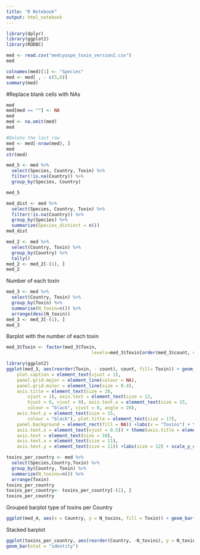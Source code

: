 ```yaml
---
title: "R Notebook"
output: html_notebook
---
```




```r
library(dplyr)
library(ggplot2)
library(RODBC)

med <- read.csv("medcyaspe_toxin_version2.csv")
med

```

```r
colnames(med)[1] <- "Species"
med <- med[ , - c(5,6)]
summary(med)

```

#Replace blank cells with NAs

```r
med
med[med == ""] <- NA
med
med <- na.omit(med)
med

#Delete the last row
med <- med[-nrow(med), ]
med
str(med)

```

```r
med_5 <- med %>% 
  select(Species, Country, Toxin) %>% 
  filter(!is.na(Country)) %>% 
  group_by(Species, Country)

med_5
```

```r
med_dist <- med %>%
  select(Species, Country, Toxin) %>% 
  filter(!is.na(Country)) %>% 
  group_by(Species) %>% 
  summarize(Species_distinct = n())
med_dist
```

```r
med_2 <- med %>% 
  select(Country, Toxin) %>% 
  group_by(Country) %>% 
  tally()
med_2 <- med_2[-(1), ]
med_2
```
Number of each toxin
```r
med_3 <- med %>% 
  select(Country, Toxin) %>% 
  group_by(Toxin) %>%
  summarise(N_toxin=n()) %>% 
  arrange(desc(N_toxin))
med_3 <- med_3[-(1), ]
med_3

```
Barplot with the number of each toxin
```r
med_3$Toxin <- factor(med_3$Toxin, 
                                levels=med_3$Toxin[order(med_3$count, decreasing = T)])

library(ggplot2)
ggplot(med_3, aes(reorder(Toxin, - count), count, fill= Toxin)) + geom_bar(stat = "identity") + theme(plot.subtitle = element_text(vjust = 1), 
    plot.caption = element_text(vjust = 1), 
    panel.grid.major = element_line(colour = NA), 
    panel.grid.minor = element_line(size = 0.4), 
    axis.title = element_text(size = 20, 
        vjust = 1), axis.text = element_text(size = 12, 
        hjust = 0, vjust = 0), axis.text.x = element_text(size = 15, 
        colour = "black", vjust = 0, angle = 20), 
    axis.text.y = element_text(size = 15, 
        colour = "black"), plot.title = element_text(size = 17), 
    panel.background = element_rect(fill = NA)) +labs(x = "Toxins") + theme(axis.text = element_text(hjust = 0.5), 
    axis.text.x = element_text(vjust = 0.5)) + theme(axis.title = element_text(size = 18), 
    axis.text = element_text(size = 10), 
    axis.text.x = element_text(size = 11), 
    axis.text.y = element_text(size = 11)) +labs(size = 12) + scale_y_continuous(limits=c(0,140))
```


```r

toxins_per_country <- med %>% 
  select(Species,Country,Toxin) %>% 
  group_by(Country, Toxin) %>% 
  summarize(N_toxins=n()) %>% 
  arrange(Toxin)
toxins_per_country
toxins_per_country<- toxins_per_country[-(1), ]
toxins_per_country
```
Grouped barplot type of toxins per Country
```r
ggplot(med_4, aes(x = Country, y = N_toxins, fill = Toxin)) + geom_bar(position = "dodge", stat = "identity") + geom_vline(xintercept = 1.5:10, color = "grey")
```
Stacked barplot 
```r
ggplot(toxins_per_country, aes(reorder(Country, -N_toxins), y = N_toxins, fill = Toxin)) +
geom_bar(stat = "identity")
```






